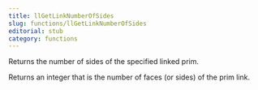 ```yaml
---
title: llGetLinkNumberOfSides
slug: functions/llGetLinkNumberOfSides
editorial: stub
category: functions
---
```


<LSLFunction name="llGetLinkNumberOfSides"/>

Returns the number of sides of the specified linked prim.

Returns an integer that is the number of faces (or sides) of the prim link.
